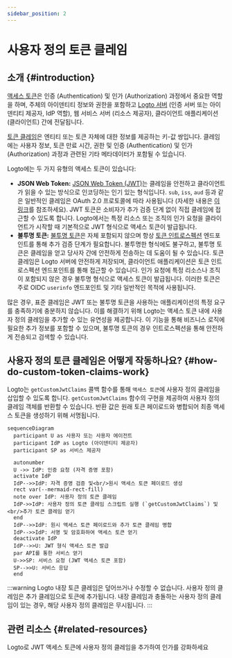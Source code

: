 ```yaml
---
sidebar_position: 2
---
```


# 사용자 정의 토큰 클레임

## 소개 \{#introduction}

[액세스 토큰](https://auth.wiki/access-token)은 인증 (Authentication) 및 인가 (Authorization) 과정에서 중요한 역할을 하며, 주체의 아이덴티티 정보와 권한을 포함하고 [Logto 서버](/concepts/core-service) (인증 서버 또는 아이덴티티 제공자, IdP 역할), 웹 서비스 서버 (리소스 제공자), 클라이언트 애플리케이션 (클라이언트) 간에 전달됩니다.

[토큰 클레임](https://auth.wiki/claim)은 엔티티 또는 토큰 자체에 대한 정보를 제공하는 키-값 쌍입니다. 클레임에는 사용자 정보, 토큰 만료 시간, 권한 및 인증 (Authentication) 및 인가 (Authorization) 과정과 관련된 기타 메타데이터가 포함될 수 있습니다.

Logto에는 두 가지 유형의 액세스 토큰이 있습니다:

- **JSON Web Token:** [JSON Web Token (JWT)](https://auth.wiki/jwt)는 클레임을 안전하고 클라이언트가 읽을 수 있는 방식으로 인코딩하는 인기 있는 형식입니다. `sub`, `iss`, `aud` 등과 같은 일반적인 클레임은 OAuth 2.0 프로토콜에 따라 사용됩니다 (자세한 내용은 [이 링크](https://datatracker.ietf.org/doc/html/rfc7519#section-4)를 참조하세요). JWT 토큰은 소비자가 추가 검증 단계 없이 직접 클레임에 접근할 수 있도록 합니다. Logto에서는 특정 리소스 또는 조직의 인가 요청을 클라이언트가 시작할 때 기본적으로 JWT 형식으로 액세스 토큰이 발급됩니다.
- **불투명 토큰:** [불투명 토큰](http://localhost:3000/concepts/opaque-token)은 자체 포함되지 않으며 항상 [토큰 인트로스펙션](https://auth.wiki/token-introspection) 엔드포인트를 통해 추가 검증 단계가 필요합니다. 불투명한 형식에도 불구하고, 불투명 토큰은 클레임을 얻고 당사자 간에 안전하게 전송하는 데 도움이 될 수 있습니다. 토큰 클레임은 Logto 서버에 안전하게 저장되며, 클라이언트 애플리케이션은 토큰 인트로스펙션 엔드포인트를 통해 접근할 수 있습니다. 인가 요청에 특정 리소스나 조직이 포함되지 않은 경우 불투명 형식으로 액세스 토큰이 발급됩니다. 이러한 토큰은 주로 OIDC `userinfo` 엔드포인트 및 기타 일반적인 목적에 사용됩니다.

많은 경우, 표준 클레임은 JWT 또는 불투명 토큰을 사용하는 애플리케이션의 특정 요구를 충족하기에 충분하지 않습니다. 이를 해결하기 위해 Logto는 액세스 토큰 내에 사용자 정의 클레임을 추가할 수 있는 유연성을 제공합니다. 이 기능을 통해 비즈니스 로직에 필요한 추가 정보를 포함할 수 있으며, 불투명 토큰의 경우 인트로스펙션을 통해 안전하게 전송되고 검색할 수 있습니다.

## 사용자 정의 토큰 클레임은 어떻게 작동하나요? \{#how-do-custom-token-claims-work}

Logto는 `getCustomJwtClaims` 콜백 함수를 통해 `액세스 토큰`에 사용자 정의 클레임을 삽입할 수 있도록 합니다. `getCustomJwtClaims` 함수의 구현을 제공하여 사용자 정의 클레임 객체를 반환할 수 있습니다. 반환 값은 원래 토큰 페이로드와 병합되어 최종 액세스 토큰을 생성하기 위해 서명됩니다.

```mermaid
sequenceDiagram
  participant U as 사용자 또는 사용자 에이전트
  participant IdP as Logto (아이덴티티 제공자)
  participant SP as 서비스 제공자

  autonumber
  U ->> IdP: 인증 요청 (자격 증명 포함)
  activate IdP
  IdP-->>IdP: 자격 증명 검증 및<br/>원시 액세스 토큰 페이로드 생성
  rect var(--mermaid-rect-fill)
  note over IdP: 사용자 정의 토큰 클레임
  IdP->>IdP: 사용자 정의 토큰 클레임 스크립트 실행 (`getCustomJwtClaims`) 및<br/>추가 토큰 클레임 얻기
  end
  IdP-->>IdP: 원시 액세스 토큰 페이로드와 추가 토큰 클레임 병합
  IdP-->>IdP: 서명 및 암호화하여 액세스 토큰 얻기
  deactivate IdP
  IdP-->>U: JWT 형식 액세스 토큰 발급
  par API를 통한 서비스 얻기
  U->>SP: 서비스 요청 (JWT 액세스 토큰 포함)
  SP-->>U: 서비스 응답
  end
```

:::warning
Logto 내장 토큰 클레임은 덮어쓰거나 수정할 수 없습니다. 사용자 정의 클레임은 추가 클레임으로 토큰에 추가됩니다. 내장 클레임과 충돌하는 사용자 정의 클레임이 있는 경우, 해당 사용자 정의 클레임은 무시됩니다.
:::

## 관련 리소스 \{#related-resources}

<Url href="https://blog.logto.io/glance-on-custom-jwt-access-token-claims">
  Logto로 JWT 액세스 토큰에 사용자 정의 클레임을 추가하여 인가를 강화하세요
</Url>
